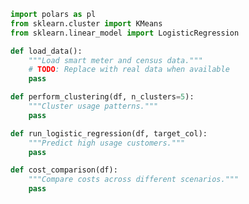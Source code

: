 ```python
import polars as pl
from sklearn.cluster import KMeans
from sklearn.linear_model import LogisticRegression

def load_data():
    """Load smart meter and census data."""
    # TODO: Replace with real data when available
    pass

def perform_clustering(df, n_clusters=5):
    """Cluster usage patterns."""
    pass

def run_logistic_regression(df, target_col):
    """Predict high usage customers."""
    pass

def cost_comparison(df):
    """Compare costs across different scenarios."""
    pass

```
